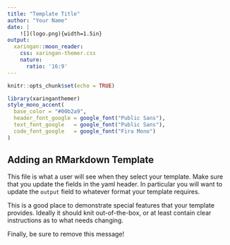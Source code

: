 ```yaml
---
title: "Template Title"
author: "Your Name"
date: |
    ![](logo.png){width=1.5in} 
output:
  xaringan::moon_reader:
    css: xaringan-themer.css
    nature:
      ratio: '16:9'
---
```


```r
knitr::opts_chunk$set(echo = TRUE)
```

```r
library(xaringanthemer)
style_mono_accent(
  base_color = "#00b2a9",
  header_font_google = google_font("Public Sans"),
  text_font_google   = google_font("Public Sans"),
  code_font_google   = google_font("Fira Mono")
)
```


## Adding an RMarkdown Template

This file is what a user will see when they select your template. Make sure that you update the fields in the yaml header. In particular you will want to update the `output` field to whatever format your template requires.

This is a good place to demonstrate special features that your template provides. Ideally it should knit out-of-the-box, or at least contain clear instructions as to what needs changing.

Finally, be sure to remove this message!
